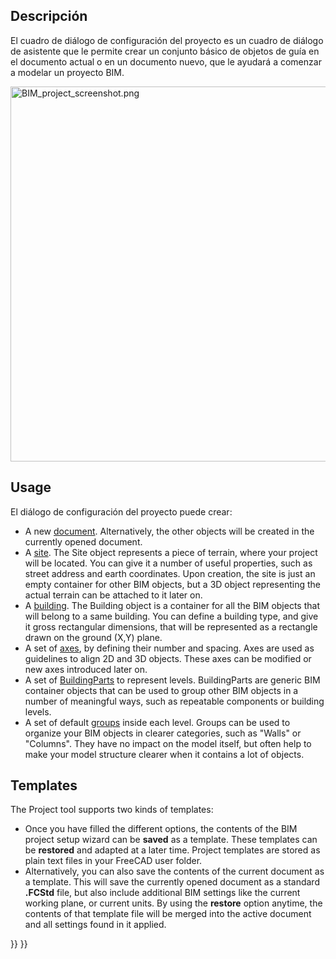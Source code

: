<languages/>

{{Docnav
|[[BIM_Views|Views]]
|[[BIM_Windows|Windows]]
|[[BIM_Workbench|BIM]]
|IconL=BIM_Views.svg
|IconR=BIM_Windows.svg
|IconC=Workbench_BIM.svg
}}

{{GuiCommand
|Name=BIM ProjectManager
|MenuLocation=Manage → Manage project...
|Workbenches=[[BIM_Workbench|BIM]]
}}

<span id="Description"></span>
==Descripción==

<div class="mw-translate-fuzzy">
El cuadro de diálogo de configuración del proyecto es un cuadro de diálogo de asistente que le permite crear un conjunto básico de objetos de guía en el documento actual o en un documento nuevo, que le ayudará a comenzar a modelar un proyecto BIM.
</div>

[[Image:BIM_project_screenshot.png|600px]]
{{Caption|BIM Project Setup}}

==Usage==

El diálogo de configuración del proyecto puede crear:

* A new [[Document_structure|document]]. Alternatively, the other objects will be created in the currently opened document.
* A [[Arch_Site|site]]. The Site object represents a piece of terrain, where your project will be located. You can give it a number of useful properties, such as street address and earth coordinates. Upon creation, the site is just an empty container for other BIM objects, but a 3D object representing the actual terrain can be attached to it later on.
* A [[Arch_Building|building]]. The Building object is a container for all the BIM objects that will belong to a same building. You can define a building type, and give it gross rectangular dimensions, that will be represented as a rectangle drawn on the ground (X,Y) plane.
* A set of [[Arch_Axis|axes]], by defining their number and spacing. Axes are used as guidelines to align 2D and 3D objects. These axes can be modified or new axes introduced later on.
* A set of [[Arch_BuildingPart|BuildingParts]] to represent levels. BuildingParts are generic BIM container objects that can be used to group other BIM objects in a number of meaningful ways, such as repeatable components or building levels.
* A set of default [[Std_Group|groups]] inside each level. Groups can be used to organize your BIM objects in clearer categories, such as "Walls" or "Columns". They have no impact on the model itself, but often help to make your model structure clearer when it contains a lot of objects.

==Templates==

The Project tool supports two kinds of templates:
* Once you have filled the different options, the contents of the BIM project setup wizard can be '''saved''' as a template. These templates can be '''restored''' and adapted at a later time. Project templates are stored as plain text files in your FreeCAD user folder.
* Alternatively, you can also save the contents of the current document as a template. This will save the currently opened document as a standard '''.FCStd''' file, but also include additional BIM settings like the current working plane, or current units. By using the '''restore''' option anytime, the contents of that template file will be merged into the active document and all settings found in it applied.


{{Docnav
|[[BIM_Views|Views]]
|[[BIM_Windows|Windows]]
|[[BIM_Workbench|BIM]]
|IconL=BIM_Views.svg
|IconR=BIM_Windows.svg
|IconC=Workbench_BIM.svg
}}

{{BIM_Tools_navi{{#translation:}}}}
{{Userdocnavi{{#translation:}}}}